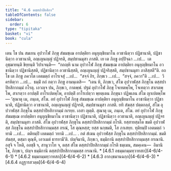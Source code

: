 ```yaml
---
title: "4.6 ตสฺสปาปิยสิกา"
tableOfContents: false
sidebar:
  order: 6
type: "tipitaka"
basket: "vi"
book: "cula"
---
```



<DynamicBreadcrumb />

<Division number="205" book="cula">

<Paragraph number="855" book="cula">
เตน โข ปน สมเยน อุปวาโฬ ภิกฺขุ สํฆมชฺเฌ อาปตฺติยา อนุยุญฺชิยมาโน อวชานิตฺวา ปฏิชานาติ, ปฏิชานิตฺวา อวชานาติ, อญฺเญนญฺญํ ปฏิจรติ, สมฺปชานมุสา ภาสติ. เย เต ภิกฺขู อปฺปิจฺฉา …เป…  เต อุชฺฌายนฺติ ขิยฺยนฺติ วิปาเจนฺติ—  “กถญฺหิ นาม อุปวาโฬ ภิกฺขุ สํฆมชฺเฌ อาปตฺติยา อนุยุญฺชิยมาโน อวชานิตฺวา ปฏิชานิสฺสติ, ปฏิชานิตฺวา อวชานิสฺสติ, อญฺเญนญฺญํ ปฏิจริสฺสติ, สมฺปชานมุสา ภาสิสฺสตี”ติ. อถ โข เต ภิกฺขู ภควโต เอตมตฺถํ อาโรเจสุํ …เป…  “สจฺจํ กิร, ภิกฺขเว …เป…  “สจฺจํ, ภควา”ติ …เป…  วิครหิตฺวา …เป…  ธมฺมิํ กถํ กตฺวา ภิกฺขู อามนฺเตสิ—  “เตน หิ, ภิกฺขเว, สํโฆ อุปวาฬสฺส ภิกฺขุโน ตสฺสปาปิยสิกากมฺมํ กโรตุ. เอวญฺจ ปน, ภิกฺขเว, กาตพฺพํ. ปฐมํ อุปวาโฬ ภิกฺขุ โจเทตพฺโพ, โจเทตฺวา สาเรตพฺโพ, สาเรตฺวา อาปตฺติํ อาโรเปตพฺโพ, อาปตฺติํ อาโรเปตฺวา พฺยตฺเตน ภิกฺขุนา ปฏิพเลน สํโฆ ญาเปตพฺโพ—


</Paragraph>

</Division>
<Division number="206" book="cula">

<Paragraph number="856" book="cula">
‘สุณาตุ เม, ภนฺเต, สํโฆ. อยํ อุปวาโฬ ภิกฺขุ สํฆมชฺเฌ อาปตฺติยา อนุยุญฺชิยมาโน อวชานิตฺวา ปฏิชานาติ, ปฏิชานิตฺวา อวชานาติ, อญฺเญนญฺญํ ปฏิจรติ, สมฺปชานมุสา ภาสติ. ยทิ สํฆสฺส ปตฺตกลฺลํ, สํโฆ อุปวาฬสฺส ภิกฺขุโน ตสฺสปาปิยสิกากมฺมํ กเรยฺย. เอสา ญตฺติ.


</Paragraph>

<Paragraph number="857" book="cula">
สุณาตุ เม, ภนฺเต, สํโฆ. อยํ อุปวาโฬ ภิกฺขุ สํฆมชฺเฌ อาปตฺติยา อนุยุญฺชิยมาโน อวชานิตฺวา ปฏิชานาติ, ปฏิชานิตฺวา อวชานาติ, อญฺเญนญฺญํ ปฏิจรติ, สมฺปชานมุสา ภาสติ. สํโฆ อุปวาฬสฺส ภิกฺขุโน ตสฺสปาปิยสิกากมฺมํ กโรติ. ยสฺสายสฺมโต ขมติ อุปวาฬสฺส ภิกฺขุโน ตสฺสปาปิยสิกากมฺมสฺส กรณํ, โส ตุณฺหสฺส; ยสฺส นกฺขมติ, โส ภาเสยฺย.


</Paragraph>

<Paragraph number="858" book="cula">
ทุติยมฺปิ เอตมตฺถํ วทามิ …เป…  ตติยมฺปิ เอตมตฺถํ วทามิ …เป… .


</Paragraph>

<Paragraph number="859" book="cula">
กตํ สํเฆน อุปวาฬสฺส ภิกฺขุโน ตสฺสปาปิยสิกากมฺมํ. ขมติ สํฆสฺส, ตสฺมา ตุณฺหี, เอวเมตํ ธารยามี’ติ.


</Paragraph>

</Division>
<Division number="207" book="cula">

<Paragraph number="860" book="cula">
ปญฺจิมานิ, ภิกฺขเว, ธมฺมิกานิ ตสฺสปาปิยสิกากมฺมสฺส กรณานิ. อสุจิ จ โหติ, อลชฺชี จ, สานุวาโท จ, ตสฺส สํโฆ ตสฺสปาปิยสิกากมฺมํ กโรติ ธมฺเมน, สมคฺเคน—  อิมานิ โข, ภิกฺขเว, ปญฺจ ธมฺมิกานิ ตสฺสปาปิยสิกากมฺมสฺส กรณานิ.

</Paragraph>
</Division>

<TableOfContents book="cula" section="4.6">
* [4.6.1 อธมฺมกมฺมทฺวาทสก](4-6/4-6-1)
* [4.6.2 ธมฺมกมฺมทฺวาทสก](4-6/4-6-2)
* [4.6.3 อากงฺขมานฉกฺก](4-6/4-6-3)
* [4.6.4 อฏฺฐารสวตฺต](4-6/4-6-4)
</TableOfContents>